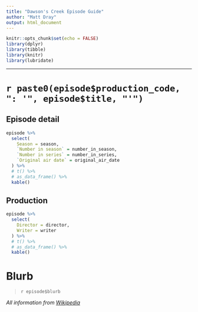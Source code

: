 ```yaml
---
title: "Dawson's Creek Episode Guide"
author: "Matt Dray"
output: html_document
---
```


```r
knitr::opts_chunk$set(echo = FALSE)
library(dplyr)
library(tibble)
library(knitr)
library(lubridate)
```

***

# `r paste0(episode$production_code, ": '", episode$title, "'")`

## Episode detail

```r
episode %>% 
  select(
    Season = season,
    `Number in season` = number_in_season,
    `Number in series` = number_in_series,
    `Original air date` = original_air_date
  ) %>% 
  # t() %>% 
  # as_data_frame() %>% 
  kable()
```

## Production

```r
episode %>% 
  select(
    Director = director,
    Writer = writer
  ) %>% 
  # t() %>% 
  # as_data_frame() %>% 
  kable()
```

# Blurb

> `r episode$blurb`

*All information from [Wikipedia](https://en.wikipedia.org/wiki/List_of_Dawson%27s_Creek_episodes)*